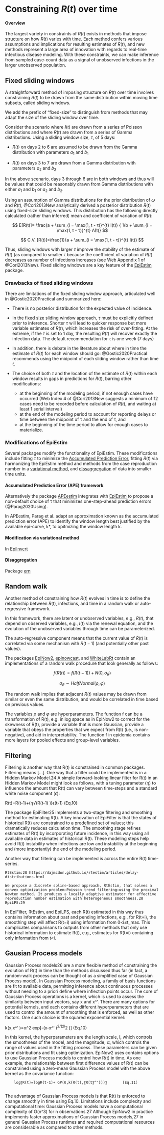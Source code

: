 # Constraining $R(t)$ over time { .unnumbered}

#### Overview

The largest variety in constraints of $R(t)$ exists in methods that impose structure on how $R(t)$ varies with time. Each method confers various assumptions and implications for resulting estimates of $R(t)$, and new methods represent a large area of innovation with regards to real-time infectious disease modeling. With these constraints, we can make inference from sampled case-count data as a signal of unobserved infections in the larger unobserved population. 

## Fixed sliding windows {#sec-fixedwindow}

A straightforward method of imposing structure on $R(t)$ over time involves constraining $R(t)$ to be drawn from the same distribution within moving time subsets, called sliding windows. 

We add the prefix of “fixed-size” to distinguish from methods that may adapt the size of the sliding window over time.

Consider the scenario where $I(t)$ are drawn from a series of Poisson distributions and where $R(t)$ are drawn from a series of Gamma distributions. Using a sliding window size, $τ$, of 5 days:

* $R(t)$ on days 2 to 6 are assumed to be drawn from the Gamma distribution with parameters $a_1$ and $b_1$ 

* $R(t)$ on days 3 to 7 are drawn from a Gamma distribution with parameters $a_2$ and $b_2$ 

In the above scenario, days 3 through 6 are in both windows and thus will be values that could be reasonably drawn from Gamma distributions with either $a_1$ and $b_1$ or $a_2$ and $b_2$. 

Using an assumption of Gamma distributions for the prior distribution of $ω$ and $R(t)$, @Cori2013New analytically derived a posterior distribution $R(t)$ using fixed-size sliding windows. This distribution has the following directly calculated (rather than inferred) mean and coefficient of variation of $R(t)$:

$$
E[R(t)]= \frac{a + \sum_{i = \max(1, t - τ)}^{t} I(t)}  { 1/b + \sum_{i = \max(1, t - τ)}^{t} Λ(t)}
$$

$$
C.V. [R(t)]=\frac{1}{a + \sum_{i = \max(1, t - τ)}^{t} I(t)}
$$

Thus, sliding windows with larger $τ$ improve the stability of the estimate of $R(t)$ (as compared to smaller $τ$ because the coefficient of variation of $R(t)$ decreases as number of infections increases (see Web Appendix 1 of @Cori2013New). Fixed sliding windows are a key feature of the [EpiEstim](package_EpiEstim.qmd) package. 

### Drawbacks of fixed sliding windows

There are limitations of the fixed sliding window approach, articulated well in @Gostic2020Practical and summarized here:

* There is no posterior distribution for the expected value of incidence.

* In the fixed size sliding window approach, $τ$ must be explicitly defined prior to inference. Shorter $τ$ will lead to quicker response but more variable estimates of $R(t)$, which increases the risk of over-fitting. At the extreme, if the $τ$ is set to 1 day, the resulting $R(t)$ will recover exactly the infection data. The default recommendation for $τ$ is one week (7 days)

* In addition, there is debate in the literature about where in time the estimate of $R(t)$ for each window should go: @Gostic2020Practical recommends using the midpoint of each sliding window rather than time $t$. 

* The choice of both $τ$ and the location of the estimate of $R(t)$ within each window results in gaps in predictions for $R(t)$, barring other modifications: 
  * at the beginning of the modeling period, if not enough cases have occurred (Web Index 4 of @Cori2013New suggests a minimum of 12 cases need to be recorded before calculation of $R(t)$, and waiting at least 1 serial interval)
  * at the end of the modeling period to account for reporting delays or time between the midpoint of τ and the end of τ, and
  * at the beginning of the time period to allow for enough cases to materialize. 
  
### Modifications of EpiEstim

Several packages modify the functionality of EpiEstim. These modifications include fitting $τ$ to minimize the [Accumulated Prediction Error](methods_time.qmd#sec-ape), fitting $R(t)$ via harmonizing the EpiEstim method and methods from the case reproduction number in a [variational method](methods_time.qmd#sec-var), and [dissaggregation](methods_time.qmd#sec-disagg) of data into smaller time units.

#### Accumulated Prediction Error (APE) framework {#sec-ape}

Alternatively the package [APEestim](package_APEestim.qmd) integrates with [EpiEstim](package_EpiEstim.qmd) to propose a non-default choice of τ that minimizes one-step-ahead prediction errors (@Parag2020Using).

In APEestim, Parag et al. adapt an approximation known as the accumulated prediction error (APE) to identify the window length best justified by the available epi-curve, k*, to opitmizing the window length k. 

#### Modification via variational method {#sec-var}

In [EpiInvert](package_EpiInvert.qmd)


#### Disaggregation {#sec-disagg}

Package [ern](package_ern.qmd)


## Random walk {#sec-randomwalk}

Another method of constraining how $R(t)$ evolves in time is to define the relationship between $R(t)$, infections, and time in a random walk or auto-regressive framework. 

In this framework, there are latent or unobserved variables, e.g., $R(t)$, that depend on observed variables, e.g., $I(t)$  via the renewal equation, and the evolution of the unobserved variables through time can be parameterized. 

The auto-regressive component means that the current value of $R(t)$ is correlated via some mechanism with $R(t-1)$ (and potentially other past values). 

The packages [EpiNow2](package_EpiNow2.qmd), [epinowcast](package_epinowcast.qmd), and [WhiteLabRt](package_WhiteLabRt.qmd) contain an implementations of a random walk procedure that look generally as follows:

$$
f(R(t))=f(R(t-1))+N(0,σ_R) 	
$$

$$
σ_R \sim HalfNormal(ρ,φ)		
$$

The random walk implies that adjacent $R(t)$ values may be drawn from similar or even the same distribution, and would be correlated in time based on previous values. 

The variables $ρ$ and $φ$ are hyperparameters. The function f can be a transformation of R(t), e.g. in log space as in EpiNow2 to correct for the skewness of R(t), provide a variable that is more Gaussian, provide a variable that obeys the properties that we expect from R(t) (i.e., is non-negative), and aid in interpretability. The function f in epidemia contains more layers for pooled effects and group-level variables. 

## Filtering {#sec-filtering}

Filtering is another way that R(t) is constrained in common packages. Filtering means […]. One way that a filter could be implemented is in a Hidden Markov Model.24 A simple forward-looking linear filter for R(t)  in an Hidden Markov Model might look as follows, with a tuning parameter (η) to influence the amount that R(t) can vary between time-steps and a standard white noise component (ϵ): 

R(t)=R(t-1)+(η√(R(t-1) ))ϵ(t-1)		(Eq.10)

The package EpiFilter25 implements a two-stage filtering and smoothing method for estimating R(t). A key innovation of EpiFilter is that the states of historical R(t) are constrained to a predefined set of values; this dramatically reduces calculation time. The smoothing stage refines estimates of R(t) by incorporating future incidence, in this way using all available data in estimates of historical R(t). These modeling steps help avoid R(t) instability when infections are low and instability at the beginning and (more importantly) the end of the modeling period. 

Another way that filtering can be implemented is across the entire R(t) time-series. 

	RtEstim:28 https://dajmcdon.github.io/rtestim/articles/delay-distributions.html
	
	We propose a discrete spline-based approach, RtEstim, that solves a convex optimization problem—Poisson trend filtering—using the proximal Newton method. It produces a locally adaptive estimator for effective reproduction number estimation with heterogeneous smoothness.28
	EpiLPS:29

In EpiFilter, RtEstim, and EpiLPS, each R(t) estimated in this way thus contains information about past and pending infections, e.g., for R(t=i), the smoothing step will affect R(t=i) using information from 0<i≤t_max. This complicates comparisons to outputs from other methods that only use historical information to estimate R(t), e.g., estimates for R(t=i)  containing only information from t<i. 



## Gausian Process models {#sec-gaussianprocess}

Gaussian Process models26 are a more flexible method of constraining the evolution of R(t)  in time than the methods discussed thus far (in fact, a random-walk process can be thought of as a simplified case of Gaussian Process model).  In Gaussian Process modeling, a family of basis functions are fit to available data, permitting inference about continuous processes without needing to a priori define where inflection points occur. The core of Gaussian Process operations is a kernel, which is used to assess the similarity between input vectors, say x and x^'. There are many options for potential kernels, and each contains different hyperparameters that are used to control the amount of smoothing that is enforced, as well as other factors. One such choice is the squared exponential kernel:

k(x,x^' )=α^2   exp⁡[-(x-x^' )^2/(2l^2 )] 		(Eq.10)

In this kernel, the hyperparameters are the length scale, l, which controls the smoothness of the model, and the magnitude, α, which controls the range of values used in the fitting process. These parameters can be given prior distributions and fit using optimization. EpiNow2 uses contains options to use Gaussian Process models to control how R(t)  in time. As one example, the relationship between first difference values of R(t) can be constrained using a zero-mean Gaussian Process model with the above kernel as the covariance function:

		log⁡〖R(t)=log⁡R(t-1)+ GP(0,k(R(t),〖R(t〗^')))〗		(Eq.11)
		
The advantage of Gaussian Process models is that R(t) is enforced to change smoothly in time using Eq.10. Limitations include complexity and computational time: Gaussian Process models have a computational complexity of O(n^3) for n observations.27  Although EpiNow2 in practice implements faster approximations of Gaussian Process models,27 in general Gaussian Process runtimes and required computational resources are considerable as compared to other methods.






